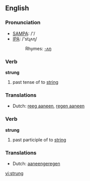 ==English==

===Pronunciation===
*[[w:SAMPA|SAMPA]]: /'/
*[[w:IPA|IPA]]: /'stɻʌɳ/
*:Rhymes: [[Rhymes:English:-ʌŋ|-ʌŋ]]

===Verb===
'''strung'''

# past tense of to [[string]]

===Translations===
*Dutch: [[reeg aaneen]], [[regen aaneen]]

===Verb===
'''strung'''

# past participle of to [[string]]

===Translations===
*Dutch: [[aaneengeregen]]

[[vi:strung]]